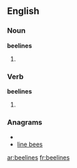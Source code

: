 ==English==

===Noun===
'''beelines'''

# {{plural of|[[beeline]]}}

===Verb===
'''beelines'''

# {{third-person singular of|[[beeline]]}}

===Anagrams===
* {{alphagram|beeeilns}}
* [[line bees#English|line bees]]


[[ar:beelines]]
[[fr:beelines]]